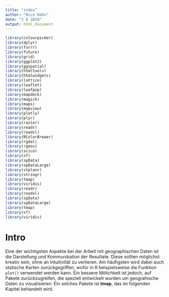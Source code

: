 ---
title: "index"
author: "Nico Hahn"
date: "2 8 2019"
output: html_document
---
```{r, include=FALSE}
library(colourpicker)
library(dplyr)
library(furrr)
library(future)
library(grid)
library(ggplot2)
library(ggspatial)
library(htmltools)
library(htmlwidgets)
library(lattice)
library(leaflet)
library(leafpop)
library(mapdeck)
library(magick)
library(maps)
library(mapview)
library(plotly)
library(plyr)
library(raster)
library(readr)
library(readxl)
library(RColorBrewer)
library(rgdal)
library(rgeos)
library(scico)
library(sf)
library(spData)
library(spDataLarge)
library(stplanr)
library(stringr)
library(tmap)
library(viridis)
library(readr)
library(readxl)
library(spData)
library(spDataLarge)
library(tmap)
library(sf)
library(viridis)
```

# Intro
Eine der wichtigsten Aspekte bei der Arbeit mit geographischen Daten ist die Darstellung und Kommunikation der Resultate. Diese sollten möglichst kreativ sein, ohne an Intuitivität zu verlieren. Am häufigsten wird dabei auch statische Karten zurückgegriffen, wofür in R beispielsweise die Funktion `plot()` verwendet werden kann. Ein bessere Mölichkeit ist jedoch, auf Pakete zurückzugreifen, die speziell entwickelt wurden um geograhische Daten zu visualisieren. Ein solches Pakete ist **tmap**, das im folgenden Kapitel behandelt wird.